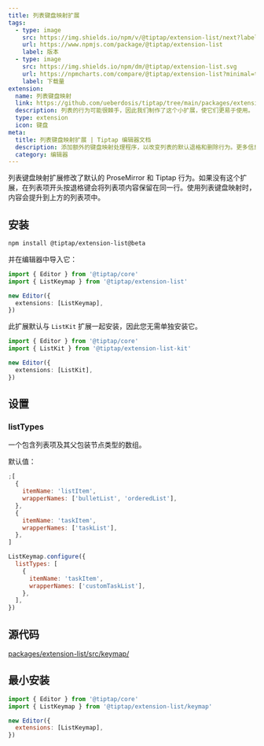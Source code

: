 ```yaml
---
title: 列表键盘映射扩展
tags:
  - type: image
    src: https://img.shields.io/npm/v/@tiptap/extension-list/next?label=版本
    url: https://www.npmjs.com/package/@tiptap/extension-list
    label: 版本
  - type: image
    src: https://img.shields.io/npm/dm/@tiptap/extension-list.svg
    url: https://npmcharts.com/compare/@tiptap/extension-list?minimal=true
    label: 下载量
extension:
  name: 列表键盘映射
  link: https://github.com/ueberdosis/tiptap/tree/main/packages/extension-list
  description: 列表的行为可能很棘手，因此我们制作了这个小扩展，使它们更易于使用。
  type: extension
  icon: 键盘
meta:
  title: 列表键盘映射扩展 | Tiptap 编辑器文档
  description: 添加额外的键盘映射处理程序，以改变列表的默认退格和删除行为。更多信息请查看我们的文档！
  category: 编辑器
---
```



列表键盘映射扩展修改了默认的 ProseMirror 和 Tiptap 行为。如果没有这个扩展，在列表项开头按退格键会将列表项内容保留在同一行。使用列表键盘映射时，内容会提升到上方的列表项中。

<CodeDemo path="/Extensions/ListKeymap" />

## 安装

```bash
npm install @tiptap/extension-list@beta
```

并在编辑器中导入它：

```ts
import { Editor } from '@tiptap/core'
import { ListKeymap } from '@tiptap/extension-list'

new Editor({
  extensions: [ListKeymap],
})
```

此扩展默认与 `ListKit` 扩展一起安装，因此您无需单独安装它。

```ts
import { Editor } from '@tiptap/core'
import { ListKit } from '@tiptap/extension-list-kit'

new Editor({
  extensions: [ListKit],
})
```

## 设置

### listTypes

一个包含列表项及其父包装节点类型的数组。

默认值：

```js
;[
  {
    itemName: 'listItem',
    wrapperNames: ['bulletList', 'orderedList'],
  },
  {
    itemName: 'taskItem',
    wrapperNames: ['taskList'],
  },
]
```

```js
ListKeymap.configure({
  listTypes: [
    {
      itemName: 'taskItem',
      wrapperNames: ['customTaskList'],
    },
  ],
})
```

## 源代码

[packages/extension-list/src/keymap/](https://github.com/ueberdosis/tiptap/blob/main/packages/extension-list/src/keymap/)

## 最小安装

```js
import { Editor } from '@tiptap/core'
import { ListKeymap } from '@tiptap/extension-list/keymap'

new Editor({
  extensions: [ListKeymap],
})
```